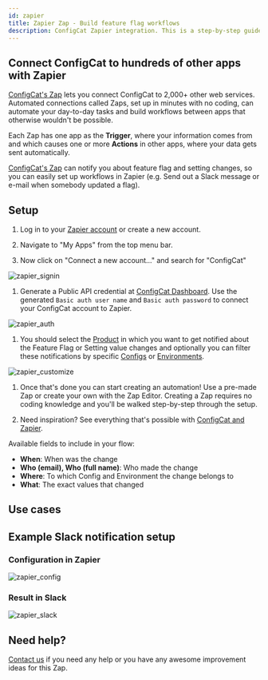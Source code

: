 ```yaml
---
id: zapier
title: Zapier Zap - Build feature flag workflows
description: ConfigCat Zapier integration. This is a step-by-step guide on how to use the ConfigCat Zapier integration to connect manage features from thousands of Zapier apps.
---
```


## Connect ConfigCat to hundreds of other apps with Zapier

<a href="https://zapier.com/apps/configcat/integrations" target="_blank">ConfigCat's Zap</a> lets you connect ConfigCat to 2,000+ other web services. Automated connections called Zaps, set up in minutes with no coding, can automate your day-to-day tasks and build workflows between apps that otherwise wouldn't be possible.

Each Zap has one app as the **Trigger**, where your information comes from and which causes one or more **Actions** in other apps, where your data gets sent automatically.

<a href="https://zapier.com/apps/configcat/integrations" target="_blank">ConfigCat's Zap</a> can notify you about feature flag and setting changes, so you can easily set up workflows in Zapier (e.g. Send out a Slack message or e-mail when somebody updated a flag).

## Setup

1. Log in to your <a href="https://zapier.com/sign-up" target="_blank">Zapier account</a> or create a new account.

2. Navigate to "My Apps" from the top menu bar.

3. Now click on "Connect a new account..." and search for "ConfigCat"

<img src="/docs/assets/zapier_signin.png" alt="zapier_signin" decoding="async" loading="lazy"/>

1. Generate a Public API credential at <a href="https://app.configcat.com/my-account/public-api-credentials" target="_blank">ConfigCat Dashboard</a>.
   Use the generated `Basic auth user name` and `Basic auth password` to connect your ConfigCat account to Zapier.

<img src="/docs/assets/zapier_auth.png" alt="zapier_auth" decoding="async" loading="lazy"/>

1. You should select the [Product](../main-concepts.mdx#product) in which you want to get notified about the Feature Flag or Setting value changes and optionally you can filter these notifications by specific [Configs](../main-concepts.mdx#config) or [Environments](../main-concepts.mdx#environment).

<img src="/docs/assets/zapier_customize.png" className="bordered-img" alt="zapier_customize" decoding="async" loading="lazy"/>

1. Once that's done you can start creating an automation! Use a pre-made Zap or create your own with the Zap Editor. Creating a Zap requires no coding knowledge and you'll be walked step-by-step through the setup.

2. Need inspiration? See everything that's possible with <a href="https://zapier.com/apps/configcat/integrations" target="_blank">ConfigCat and Zapier</a>.

Available fields to include in your flow:

- **When**: When was the change
- **Who (email), Who (full name)**: Who made the change
- **Where**: To which Config and Environment the change belongs to
- **What**: The exact values that changed

## Use cases

## Example Slack notification setup

### Configuration in Zapier

<img src="/docs/assets/zapier_config.png" className="bordered-img" alt="zapier_config" decoding="async" loading="lazy"/>

### Result in Slack

<img src="/docs/assets/zapier_slack.png" alt="zapier_slack" decoding="async" loading="lazy"/>

## Need help?

<a href="https://configcat.com/support/" target="_blank">Contact us</a> if you need any help or you have any awesome improvement ideas for this Zap.
